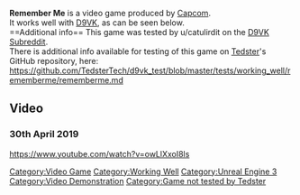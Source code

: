 <strong>Remember Me</strong> is a video game produced by [[Capcom]].
<br />
It works well with [[D9VK]], as can be seen below.
<br />
==Additional info==
This game was tested by u/catulirdit on the [[D9VK Subreddit]].
<br />
There is additional info available for testing of this game on [[User:Tedster|Tedster]]'s GitHub repository, here:
<br />
https://github.com/TedsterTech/d9vk_test/blob/master/tests/working_well/rememberme/rememberme.md
==Video==
===30th April 2019===
<youtube>https://www.youtube.com/watch?v=owLlXxoI8ls</youtube>

[[Category:Video Game]]
[[Category:Working Well]]
[[Category:Unreal Engine 3]]
[[Category:Video Demonstration]]
[[Category:Game not tested by Tedster]]
